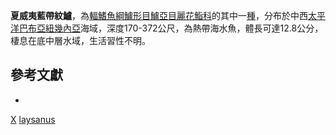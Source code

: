 {{Speciesbox
| taxon = Grammatonotus laysanus
| binomial_authority = [[Gilbert|Gilbert]], 1905
| image = Grammatonotus laysanus.jpg
| image_width = 250px
| status = NE
| status_system = IUCN3.1
}}

'''夏威夷藍帶紋鱸'''，為[[輻鰭魚綱|輻鰭魚綱]][[鱸形目|鱸形目]][[鱸亞目|鱸亞目]][[麗花鮨科|麗花鮨科]]的其中一[[種|種]]，分布於中西[[太平洋|太平洋]][[巴布亞紐幾內亞|巴布亞紐幾內亞]]海域，深度170-372公尺，為熱帶海水魚，體長可達12.8公分，棲息在底中層水域，生活習性不明。

==參考文獻 ==
*{{FishBase_species|genus=Grammatonotus|species=laysanus|year=2016|month=10}}

{{鱸形目小作品}}
{{Taxonbar}}
[[Category:1905年描述的鱼类|X]]
[[Category:藍帶紋鱸屬|laysanus]]